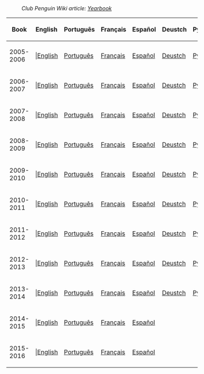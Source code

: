 :''Club Penguin Wiki article: [[clubpenguinwiki:Yearbook|Yearbook]]''

{|class="wikitable"
!Book!!English!!Português!!Français!!Español!!Deustch!!Русский
|-
|2005-2006|||[[Media:Yearbook0506.swf|English]]||[[Media:PTBooksYear0506.swf|Português]]||[[Media:FRBooksYear0506.swf|Français]]||[[Media:ESBooksYear0506.swf|Español]]||[[Media:DEBooksYear0506.swf|Deustch]]||[[Media:RUBooksYear0506.swf|Русский]]
|-
|2006-2007|||[[Media:Yearbook0607.swf|English]]||[[Media:PTBooksYear0607.swf|Português]]||[[Media:FRBooksYear0607.swf|Français]]||[[Media:ESBooksYear0607.swf|Español]]||[[Media:DEBooksYear0607.swf|Deustch]]||[[Media:RUBooksYear0607.swf|Русский]]
|-
|2007-2008|||[[Media:ENBooksYear0708.swf|English]]||[[Media:PTBooksYear0708.swf|Português]]||[[Media:FRBooksYear0708.swf|Français]]||[[Media:ESBooksYear0708.swf|Español]]||[[Media:DEBooksYear0708.swf|Deustch]]||[[Media:RUBooksYear0708.swf|Русский]]
|-
|2008-2009|||[[Media:ENBooksYear0809.swf|English]]||[[Media:PTBooksYear0809.swf|Português]]||[[Media:FRBooksYear0809.swf|Français]]||[[Media:ESBooksYear0809.swf|Español]]||[[Media:DEBooksYear0809.swf|Deustch]]||[[Media:RUBooksYear0809.swf|Русский]]
|-
|2009-2010|||[[Media:ENBooksYear0910.swf|English]]||[[Media:PTBooksYear0910.swf|Português]]||[[Media:FRBooksYear0910.swf|Français]]||[[Media:ESBooksYear0910.swf|Español]]||[[Media:DEBooksYear0910.swf|Deustch]]||[[Media:RUBooksYear0910.swf|Русский]]
|-
|2010-2011|||[[Media:ENBooksYear1011.swf|English]]||[[Media:PTBooksYear1011.swf|Português]]||[[Media:FRBooksYear1011.swf|Français]]||[[Media:ESBooksYear1011.swf|Español]]||[[Media:DEBooksYear1011.swf|Deustch]]||[[Media:RUBooksYear1011.swf|Русский]]
|-
|2011-2012|||[[Media:ENBooksYear1112.swf|English]]||[[Media:PTBooksYear1112.swf|Português]]||[[Media:FRBooksYear1112.swf|Français]]||[[Media:ESBooksYear1112.swf|Español]]||[[Media:DEBooksYear1112.swf|Deustch]]||[[Media:RUBooksYear1112.swf|Русский]]
|-
|2012-2013|||[[Media:ENBooksYear1213.swf|English]]||[[Media:PTBooksYear1213.swf|Português]]||[[Media:FRBooksYear1213.swf|Français]]||[[Media:ESBooksYear1213.swf|Español]]||[[Media:DEBooksYear1213.swf|Deustch]]||[[Media:RUBooksYear1213.swf|Русский]]
|-
|2013-2014|||[[Media:ENBooksYear1314.swf|English]]||[[Media:PTBooksYear1314.swf|Português]]||[[Media:FRBooksYear1314.swf|Français]]||[[Media:ESBooksYear1314.swf|Español]]||[[Media:DEBooksYear1314.swf|Deustch]]||[[Media:RUBooksYear1314.swf|Русский]]
|-
|2014-2015|||[[Media:ENBooksYear1415.swf|English]]||[[Media:PTBooksYear1415.swf|Português]]||[[Media:FRBooksYear1415.swf|Français]]||[[Media:ESBooksYear1415.swf|Español]]||{{n/a}}||{{n/a}}
|-
|2015-2016|||[[Media:ENBooksYear1516.swf|English]]||[[Media:PTBooksYear1516.swf|Português]]||[[Media:FRBooksYear1516.swf|Français]]||[[Media:ESBooksYear1516.swf|Español]]||{{n/a}}||{{n/a}}
|}